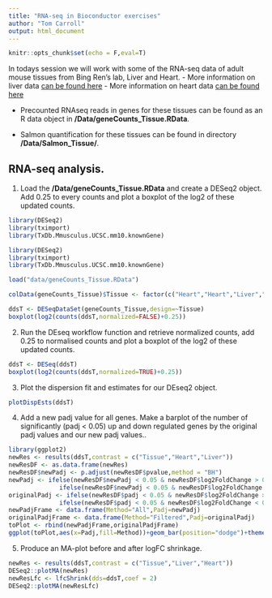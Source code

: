 ```yaml
---
title: "RNA-seq in Bioconductor exercises"
author: "Tom Carroll"
output: html_document
---
```


```r
knitr::opts_chunk$set(echo = F,eval=T)
```

In todays session we will work with some of the RNA-seq data of adult mouse tissues from Bing Ren's lab, Liver and Heart. 
- More information on liver data [can be found here ](https://www.encodeproject.org/experiments/ENCSR000CHB/)
- More information on heart data [can be found here ](https://www.encodeproject.org/experiments/ENCSR000CGZ/)

- Precounted RNAseq reads in genes for these tissues can be found as an R data object in **/Data/geneCounts_Tissue.RData**.

- Salmon quantification for these tissues can be found in directory **/Data/Salmon_Tissue/**.

## RNA-seq analysis.

1. Load the **/Data/geneCounts_Tissue.RData** and create a DESeq2 object. Add 0.25 to every counts and plot a boxplot of the log2 of these updated counts.

```r
library(DESeq2)
library(tximport)
library(TxDb.Mmusculus.UCSC.mm10.knownGene)
```

```r
library(DESeq2)
library(tximport)
library(TxDb.Mmusculus.UCSC.mm10.knownGene)

load("data/geneCounts_Tissue.RData")

colData(geneCounts_Tissue)$Tissue <- factor(c("Heart","Heart","Liver","Liver"))

ddsT <- DESeqDataSet(geneCounts_Tissue,design=~Tissue)
boxplot(log2(counts(ddsT,normalized=FALSE)+0.25))
```

2. Run the DEseq workflow function and retrieve normalized counts, add 0.25 to normalised counts and plot a boxplot of the log2 of these updated counts.


```r
ddsT <- DESeq(ddsT)
boxplot(log2(counts(ddsT,normalized=TRUE)+0.25))
```

3. Plot the dispersion fit and estimates  for our DEseq2 object.

```r
plotDispEsts(ddsT)
```

4. Add a new padj value for all genes. Make a barplot of the number of significantly (padj < 0.05) up and down regulated genes by the original padj values and our new padj values..

```r
library(ggplot2)
newRes <- results(ddsT,contrast = c("Tissue","Heart","Liver"))
newResDF <- as.data.frame(newRes)
newResDF$newPadj <- p.adjust(newResDF$pvalue,method = "BH")
newPadj <- ifelse(newResDF$newPadj < 0.05 & newResDF$log2FoldChange > 0,"HeartUp",
              ifelse(newResDF$newPadj < 0.05 & newResDF$log2FoldChange < 0,"HeartDown","NoChange"))
originalPadj <- ifelse(newResDF$padj < 0.05 & newResDF$log2FoldChange > 0,"HeartUp",
              ifelse(newResDF$padj < 0.05 & newResDF$log2FoldChange < 0,"HeartDown","NoChange"))
newPadjFrame <- data.frame(Method="All",Padj=newPadj)
originalPadjFrame <- data.frame(Method="Filtered",Padj=originalPadj)
toPlot <- rbind(newPadjFrame,originalPadjFrame)
ggplot(toPlot,aes(x=Padj,fill=Method))+geom_bar(position="dodge")+theme_bw()
```

5. Produce an MA-plot before and after logFC shrinkage.

```r
newRes <- results(ddsT,contrast = c("Tissue","Liver","Heart"))
DESeq2::plotMA(newRes)
newResLfc <- lfcShrink(dds=ddsT,coef = 2)
DESeq2::plotMA(newResLfc)
```


